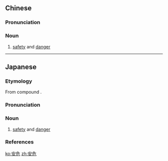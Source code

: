 ==Chinese==
{{zh-forms}}

===Pronunciation===
{{zh-pron
|m=ān危
|c=on1 ngai4
|cat=n
}}

===Noun===
{{zh-noun}}

# [[safety]] and [[danger]]

{{zh-cat|Antonymous}}

----

==Japanese==
{{ja-kanjitab|yomi=o|あん|き}}

===Etymology===
From {{etyl|ltc|ja|sort=あんき}} compound {{m|zh|安危|tr=ʔan ngjwe|lit=peace + danger}}.

===Pronunciation===
{{ja-pron|yomi=o|あんき|acc=1|acc_ref=DJR}}

===Noun===
{{ja-noun|あんき}}

# [[safety]] and [[danger]]

===References===
<references/>

[[ko:安危]]
[[zh:安危]]